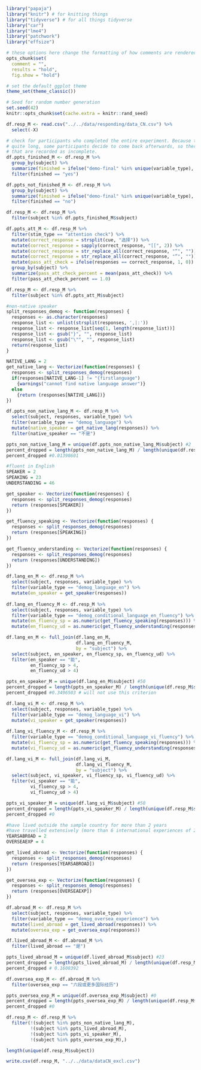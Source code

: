 
```r
library("papaja")
library("knitr") # for knitting things
library("tidyverse") # for all things tidyverse
library("car")
library("lme4")
library("patchwork")
library("effsize")

# these options here change the formatting of how comments are rendered
opts_chunk$set(
  comment = "",
  results = "hold",
  fig.show = "hold")

# set the default ggplot theme 
theme_set(theme_classic())
```

```r
# Seed for random number generation
set.seed(42)
knitr::opts_chunk$set(cache.extra = knitr::rand_seed)
```

```r
df.resp_M <- read.csv("../../data/responding/data_CN.csv") %>%
  select(-X)

# check for participants who completed the entire experiment. Because the experiment is
# quite long, some participants decide to come back afterwards, so there are a few files
# that are recorded as incomplete. 
df.ppts_finished_M <- df.resp_M %>% 
  group_by(subject) %>%
  summarize(finished = ifelse("demo-final" %in% unique(variable_type), "yes", "no")) %>%
  filter(finished == "yes")

df.ppts_not_finished_M <- df.resp_M %>% 
  group_by(subject) %>%
  summarize(finished = ifelse("demo-final" %in% unique(variable_type), "yes", "no")) %>%
  filter(finished == "no")

df.resp_M <- df.resp_M %>%
  filter(subject %in% df.ppts_finished_M$subject) 

df.ppts_att_M <- df.resp_M %>%
  filter(stim_type == "attention check") %>%
  mutate(correct_response = strsplit(cue, "选择")) %>%
  mutate(correct_response = sapply(correct_response, "[[", 2)) %>%
  mutate(correct_response = str_replace_all(correct_response, "“", "")) %>%
  mutate(correct_response = str_replace_all(correct_response, "”", "")) %>%
  mutate(pass_att_check = ifelse(responses == correct_response, 1, 0)) %>%
  group_by(subject) %>%
  summarize(pass_att_check_percent = mean(pass_att_check)) %>%
  filter(pass_att_check_percent == 1.0)

df.resp_M <- df.resp_M %>%
  filter(subject %in% df.ppts_att_M$subject) 
```

```r
#non-native speaker
split_responses_demog <- function(responses) {
  responses <- as.character(responses)
  response_list <- unlist(strsplit(responses, ',|:'))
  response_list <- response_list[seq(1, length(response_list))]
  response_list <- gsub("}", "", response_list)
  response_list <- gsub("\"", "", response_list)
  return(response_list)
}

NATIVE_LANG = 2
get_native_lang <- Vectorize(function(responses) {
  responses <- split_responses_demog(responses)
  if(responses[NATIVE_LANG-1] != "{firstlanguage") 
    {warnings("cannot find native language answer")}
  else
    {return (responses[NATIVE_LANG])}
})

df.ppts_non_native_lang_M <- df.resp_M %>%
  select(subject, responses, variable_type) %>%
  filter(variable_type == "demog_language") %>%
  mutate(native_speaker = get_native_lang(responses)) %>%
  filter(native_speaker == "不是")

ppts_non_native_lang_M = unique(df.ppts_non_native_lang_M$subject) #2
percent_dropped = length(ppts_non_native_lang_M) / length(unique(df.resp_M$subject))
percent_dropped #0.01398601

#fluent in English
SPEAKER = 2
SPEAKING = 23
UNDERSTANDING = 46

get_speaker <- Vectorize(function(responses) {
  responses <- split_responses_demog(responses)
  return (responses[SPEAKER])
})

get_fluency_speaking <- Vectorize(function(responses) {
  responses <- split_responses_demog(responses)
  return (responses[SPEAKING])
})

get_fluency_understanding <- Vectorize(function(responses) {
  responses <- split_responses_demog(responses)
  return (responses[UNDERSTANDING])
})

df.lang_en_M <- df.resp_M %>%
  select(subject, responses, variable_type) %>%
  filter(variable_type == "demog_language_en") %>%
  mutate(en_speaker = get_speaker(responses))
  
df.lang_en_fluency_M <- df.resp_M %>%
  select(subject, responses, variable_type) %>%
  filter(variable_type == "demog_conditional_language_en_fluency") %>%
  mutate(en_fluency_sp = as.numeric(get_fluency_speaking(responses))) %>%
  mutate(en_fluency_ud = as.numeric(get_fluency_understanding(responses)))

df.lang_en_M <- full_join(df.lang_en_M, 
                          df.lang_en_fluency_M, 
                          by = "subject") %>%
  select(subject, en_speaker, en_fluency_sp, en_fluency_ud) %>%
  filter(en_speaker == "能",
         en_fluency_sp > 4, 
         en_fluency_ud > 4)

ppts_en_speaker_M = unique(df.lang_en_M$subject) #50
percent_dropped = length(ppts_en_speaker_M) / length(unique(df.resp_M$subject))
percent_dropped #0.3496503 # will not use this criterion

df.lang_vi_M <- df.resp_M %>%
  select(subject, responses, variable_type) %>%
  filter(variable_type == "demog_language_vi") %>%
  mutate(vi_speaker = get_speaker(responses))
  
df.lang_vi_fluency_M <- df.resp_M %>%
  filter(variable_type == "demog_conditional_language_vi_fluency") %>%
  mutate(vi_fluency_sp = as.numeric(get_fluency_speaking(responses))) %>%
  mutate(vi_fluency_ud = as.numeric(get_fluency_understanding(responses)))

df.lang_vi_M <- full_join(df.lang_vi_M, 
                          df.lang_vi_fluency_M, 
                          by = "subject") %>%
  select(subject, vi_speaker, vi_fluency_sp, vi_fluency_ud) %>%
  filter(vi_speaker == "能",
         vi_fluency_sp > 4, 
         vi_fluency_ud > 4)

ppts_vi_speaker_M = unique(df.lang_vi_M$subject) #50
percent_dropped = length(ppts_vi_speaker_M) / length(unique(df.resp_M$subject))
percent_dropped #0

#have lived outside the sample country for more than 2 years
#have travelled extensively (more than 6 international experiences of 2 days or longer) 
YEARSABROAD = 2
OVERSEAEXP = 4

get_lived_abroad <- Vectorize(function(responses) {
  responses <- split_responses_demog(responses)
  return (responses[YEARSABROAD])
})

get_oversea_exp <- Vectorize(function(responses) {
  responses <- split_responses_demog(responses)
  return (responses[OVERSEAEXP])
})

df.abroad_M <- df.resp_M %>%
  select(subject, responses, variable_type) %>%
  filter(variable_type == "demog_oversea_experience") %>%
  mutate(lived_abroad = get_lived_abroad(responses)) %>%
  mutate(oversea_exp = get_oversea_exp(responses))

df.lived_abroad_M <- df.abroad_M %>%
  filter(lived_abroad == "是")

ppts_lived_abroad_M = unique(df.lived_abroad_M$subject) #23
percent_dropped = length(ppts_lived_abroad_M) / length(unique(df.resp_M$subject))
percent_dropped # 0.1608392

df.oversea_exp_M <- df.abroad_M %>%
  filter(oversea_exp == "六段或更多国际经历")

ppts_oversea_exp_M = unique(df.oversea_exp_M$subject) #0
percent_dropped = length(ppts_oversea_exp_M) / length(unique(df.resp_M$subject))
percent_dropped #0 

df.resp_M <- df.resp_M %>%
  filter(!(subject %in% ppts_non_native_lang_M),
         !(subject %in% ppts_lived_abroad_M),
         !(subject %in% ppts_vi_speaker_M),
         !(subject %in% ppts_oversea_exp_M),)

length(unique(df.resp_M$subject)) 
```

```r
write.csv(df.resp_M, "../../data/dataCN_excl.csv")
```

